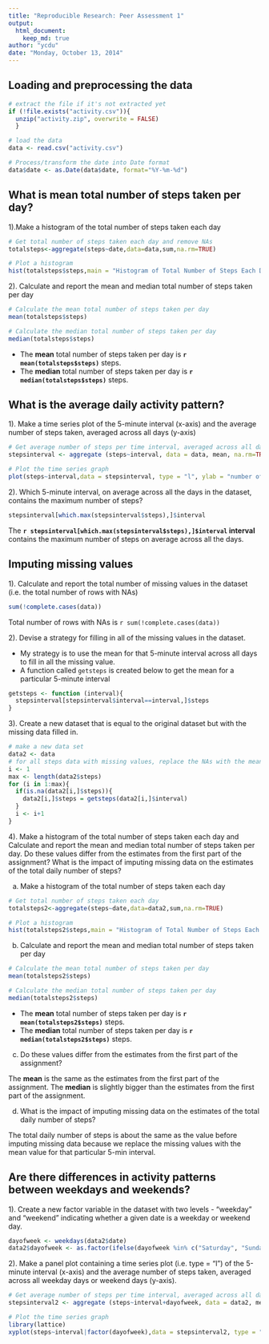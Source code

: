 ```yaml
---
title: "Reproducible Research: Peer Assessment 1"
output: 
  html_document:
    keep_md: true
author: "ycdu"
date: "Monday, October 13, 2014"
---
```



## Loading and preprocessing the data

```r
# extract the file if it's not extracted yet
if (!file.exists("activity.csv")){
  unzip("activity.zip", overwrite = FALSE)
  }

# load the data
data <- read.csv("activity.csv")

# Process/transform the date into Date format
data$date <- as.Date(data$date, format="%Y-%m-%d")
```

## What is mean total number of steps taken per day?

1).Make a histogram of the total number of steps taken each day

```r
# Get total number of steps taken each day and remove NAs
totalsteps<-aggregate(steps~date,data=data,sum,na.rm=TRUE)

# Plot a histogram 
hist(totalsteps$steps,main = "Histogram of Total Number of Steps Each Day",xlab = "Number of Steps Each Day", ylab = "Frequency", col = "red")
```

2). Calculate and report the mean and median total number of steps taken per day

```r
# Calculate the mean total number of steps taken per day
mean(totalsteps$steps)

# Calculate the median total number of steps taken per day
median(totalsteps$steps)
```
* The **mean** total number of steps taken per day is **`r mean(totalsteps$steps)`** steps.
* The **median** total number of steps taken per day is **`r median(totalsteps$steps)`** steps.

## What is the average daily activity pattern?

1). Make a time series plot of the 5-minute interval (x-axis) and the average number of steps taken, averaged across all days (y-axis)
```r
# Get average number of steps per time interval, averaged across all days and remove the NAs
stepsinterval <- aggregate (steps~interval, data = data, mean, na.rm=TRUE)

# Plot the time series graph
plot(steps~interval,data = stepsinterval, type = "l", ylab = "number of steps")
```

2). Which 5-minute interval, on average across all the days in the dataset, contains the maximum number of steps?
```r
stepsinterval[which.max(stepsinterval$steps),]$interval
```
The **`r stepsinterval[which.max(stepsinterval$steps),]$interval` interval** contains the maximum number of steps on average across all the days.

## Imputing missing values

1). Calculate and report the total number of missing values in the dataset (i.e. the total number of rows with NAs)
```r
sum(!complete.cases(data))
```

Total number of rows with NAs is `r sum(!complete.cases(data))`

2). Devise a strategy for filling in all of the missing values in the dataset.

* My strategy is to use the mean for that 5-minute interval across all days to fill in all the missing value.
* A function called `getsteps` is created below to get the mean for a particular 5-minute interval

```r
getsteps <- function (interval){
  stepsinterval[stepsinterval$interval==interval,]$steps
}
```

3). Create a new dataset that is equal to the original dataset but with the missing data filled in.
```r
# make a new data set
data2 <- data
# for all steps data with missing values, replace the NAs with the mean for that 5-minute interval
i <- 1
max <- length(data2$steps)
for (i in 1:max){
  if(is.na(data2[i,]$steps)){
    data2[i,]$steps = getsteps(data2[i,]$interval)
  }
  i <- i+1
}
```

4). Make a histogram of the total number of steps taken each day and Calculate and report the mean and median total number of steps taken per day. Do these values differ from the estimates from the first part of the assignment? What is the impact of imputing missing data on the estimates of the total daily number of steps?

a. Make a histogram of the total number of steps taken each day
```r
# Get total number of steps taken each day
totalsteps2<-aggregate(steps~date,data=data2,sum,na.rm=TRUE)

# Plot a histogram 
hist(totalsteps2$steps,main = "Histogram of Total Number of Steps Each Day",xlab = "Number of Steps Each Day", ylab = "Frequency", col = "red")
```

b. Calculate and report the mean and median total number of steps taken per day

```r
# Calculate the mean total number of steps taken per day
mean(totalsteps2$steps)

# Calculate the median total number of steps taken per day
median(totalsteps2$steps)
```
* The **mean** total number of steps taken per day is **`r mean(totalsteps2$steps)`** steps.
* The **median** total number of steps taken per day is **`r median(totalsteps2$steps)`** steps.

c. Do these values differ from the estimates from the first part of the assignment?

The **mean** is the same as the estimates from the first part of the assignment.
The **median** is slightly bigger than the estimates from the first part of the assignment. 

d. What is the impact of imputing missing data on the estimates of the total daily number of steps?

The total daily number of steps is about the same as the value before imputing missing data because we replace the missing values with the mean value for that particular 5-min interval.

## Are there differences in activity patterns between weekdays and weekends?

1). Create a new factor variable in the dataset with two levels - "weekday" and "weekend" indicating whether a given date is a weekday or weekend day.

```r
dayofweek <- weekdays(data2$date)
data2$dayofweek <- as.factor(ifelse(dayofweek %in% c("Saturday", "Sunday"),"weekend","weekday"))
```

2). Make a panel plot containing a time series plot (i.e. type = "l") of the 5-minute interval (x-axis) and the average number of steps taken, averaged across all weekday days or weekend days (y-axis).

```r
# Get average number of steps per time interval, averaged across all days 
stepsinterval2 <- aggregate (steps~interval+dayofweek, data = data2, mean)

# Plot the time series graph
library(lattice)
xyplot(steps~interval|factor(dayofweek),data = stepsinterval2, type = "l",aspect=1/2, ylab = "number of steps")
```
